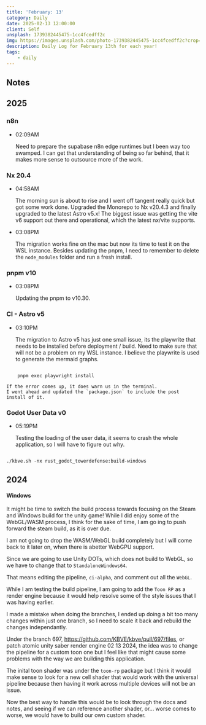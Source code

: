 ```yaml
---
title: 'February: 13'
category: Daily
date: 2025-02-13 12:00:00
client: Self
unsplash: 1739382445475-1cc4fcedff2c
img: https://images.unsplash.com/photo-1739382445475-1cc4fcedff2c?crop=entropy&cs=srgb&fm=jpg&ixid=MnwzNjM5Nzd8MHwxfHJhbmRvbXx8fHx8fHx8fDE2ODE3NDg2ODY&ixlib=rb-4.0.3&q=85
description: Daily Log for February 13th for each year!
tags:
    - daily
---
```


## Notes

## 2025

### n8n

-   02:09AM

    Need to prepare the supabase n8n edge runtimes but I been way too swamped.
    I can get that understanding of being so far behind, that it makes more sense to outsource more of the work.

### Nx 20.4

-   04:58AM

    The morning sun is about to rise and I went off tangent really quick but got some work done.
    Upgraded the Monorepo to Nx v20.4.3 and finally upgraded to the latest Astro v5.x!
    The biggest issue was getting the vite v6 support out there and operational, which the latest nx/vite supports.

-   03:08PM

    The migration works fine on the mac but now its time to test it on the WSL instance.
    Besides updating the pnpm, I need to remember to delete the `node_modules` folder and run a fresh install.

### pnpm v10

-   03:08PM

    Updating the pnpm to v10.30.

### CI - Astro v5

-   03:10PM

    The migration to Astro v5 has just one small issue, its the playwrite that needs to be installed before deployment / build.
    Need to make sure that will not be a problem on my WSL instance.
    I believe the playwrite is used to generate the mermaid graphs.

```shell 

    pnpm exec playwright install

```

    If the error comes up, it does warn us in the terminal.
    I went ahead and updated the `package.json` to include the post install of it.

### Godot User Data v0

-   05:19PM

    Testing the loading of the user data, it seems to crash the whole application, so I will have to figure out why.

```shell

./kbve.sh -nx rust_godot_towerdefense:build-windows

```

## 2024

#### Windows

It might be time to switch the build process towards focusing on the Steam and Windows build for the unity game!
While I did enjoy some of the WebGL/WASM process, I think for the sake of time, I am go ing to push forward the steam build, as it is over due.

I am not going to drop the WASM/WebGL build completely but I will come back to it later on, when there is abetter WebGPU support.

Since we are going to use Unity DOTs, which does not build to WebGL, so we have to change that to `StandaloneWindows64`.

That means editing the pipeline, `ci-alpha`, and comment out all the `WebGL`.

While I am testing the build pipeline, I am going to add the `Toon RP` as a render engine because it would help resolve some of the style issues that I was having earlier.

I made a mistake when doing the branches, I ended up doing a bit too many changes within just one branch, so I need to scale it back and rebuild the changes independantly.

Under the branch 697, https://github.com/KBVE/kbve/pull/697/files, or patch atomic unity saber render engine 02 13 2024, the idea was to change the pipeline for a custom toon one but I feel like that might cause some problems with the way we are building this application.

The inital toon shader was under the `toon-rp` package but I think it would make sense to look for a new cell shader that would work with the universal pipeline because then having it work across multiple devices will not be an issue.

Now the best way to handle this would be to look through the docs and notes, and seeing if we can reference another shader, or... worse comes to worse, we would have to build our own custom shader.

